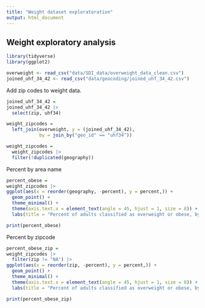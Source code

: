 ```yaml
---
title: "Weight dataset exploratoration"
output: html_document
---
```


## Weight exploratory analysis

```r
library(tidyverse)
library(ggplot2)
```

```r
overweight <- read_csv("data/SDI_data/overweight_data_clean.csv")
joined_uhf_34_42 <- read_csv("data/geocoding/joined_uhf_34_42.csv") 
```

Add zip codes to weight data. 

```r
joined_uhf_34_42 =
joined_uhf_34_42 |>
  select(zip, uhf34)

weight_zipcodes =
  left_join(overweight, y = (joined_uhf_34_42),
            by = join_by("geo_id" == "uhf34")) 

weight_zipcodes =
  weight_zipcodes |>
  filter(!duplicated(geography))
```

Percent by area name
```r
percent_obese =
weight_zipcodes |>
ggplot(aes(x = reorder(geography, -percent), y = percent,)) +
  geom_point() +  
  theme_minimal() +
  theme(axis.text.x = element_text(angle = 45, hjust = 1, size = 8)) +
  labs(title = "Percent of adults classified as overweight or obese, by area", x = "Location", y = "Percent")  

print(percent_obese)


```

Percent by zipcode
```r

percent_obese_zip =
weight_zipcodes |>
  filter(zip != "NA") |>
ggplot(aes(x = reorder(zip, -percent), y = percent,)) +
  geom_point() +  
  theme_minimal() +
  theme(axis.text.x = element_text(angle = 45, hjust = 1, size = 8)) +
  labs(title = "Percent of adults classified as overweight or obese, by zipcode", x = "Location", y = "Percent")  

print(percent_obese_zip)


```






